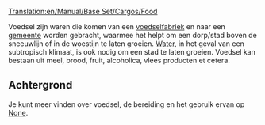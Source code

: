 [[Translation:en/Manual/Base Set/Cargos/Food]]

{{nl/Manual/Base Set/Cargos/Vracht|name=Voedsel
|image=en/Manual/Base Set/Industries/Foodprocplant.png
|geproduceerd=[[nl/Manual/Base Set/Industries/Voedselfabriek|Voedselfabriek]]
|geaccepteerd=[[nl/Manual/Gemeente|Gemeente]]
}}

Voedsel zijn waren die komen van een [[nl/Manual/Base Set/Industries/Voedselfabriek|voedselfabriek]] en naar een [[nl/Manual/Gemeente|gemeente]] worden gebracht, waarmee het helpt om een dorp/stad boven de sneeuwlijn of in de woestijn te laten groeien. [[nl/Manual/Base Set/Cargos/Water|Water]], in het geval van een subtropisch klimaat, is ook nodig om een stad te laten groeien. Voedsel kan bestaan uit meel, brood, fruit, alcoholica, vlees producten et cetera.

==Achtergrond==
Je kunt meer vinden over voedsel, de bereiding en het gebruik ervan op [https://www.wikipedia.org/wiki/Food None].